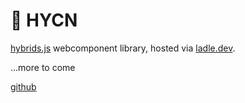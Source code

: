 
<Meta title="Documentation/Welcome" />

# 🪻 HYCN

[hybrids.js](https://hybrids.js.org/) webcomponent library, hosted via [ladle.dev](https://ladle.dev).

...more to come

[github](https://github.com/olmesm/hycn)
